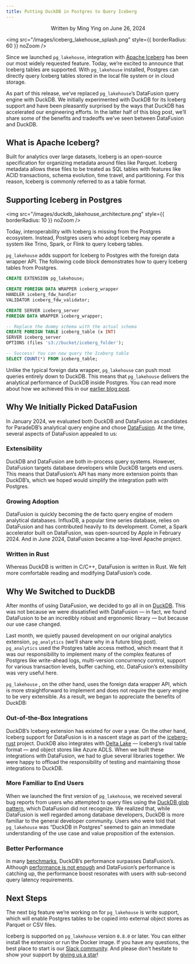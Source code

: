 ```yaml
---
title: Putting DuckDB in Postgres to Query Iceberg
---
```


<p align="center">Written by Ming Ying on June 26, 2024</p>

<img
  src="/images/iceberg_lakehouse_splash.png"
  style={{ borderRadius: 60 }}
  noZoom
/>

Since we launched `pg_lakehouse`, integration with [Apache Iceberg](https://iceberg.apache.org/) has been our most widely requested feature. Today, we’re excited to announce that Iceberg tables are supported. With
`pg_lakehouse` installed, Postgres can directly query Iceberg tables stored in the local file system or in cloud storage.

As part of this release, we’ve replaced `pg_lakehouse`’s DataFusion query engine with DuckDB. We initially experimented with DuckDB for its Iceberg support and have been pleasantly
surprised by the ways that DuckDB has accelerated our engineering efforts. In the latter half of this blog post, we’ll share some of the benefits and tradeoffs we’ve seen between
DataFusion and DuckDB.

## What is Apache Iceberg?

Built for analytics over large datasets, Iceberg is an open-source specification for organizing metadata around files like Parquet. Iceberg metadata allows these files to be treated as
SQL tables with features like ACID transactions, schema evolution, time travel, and partitioning. For this reason, Iceberg is commonly referred to as a table format.

## Supporting Iceberg in Postgres

<img
  src="/images/duckdb_lakehouse_architecture.png"
  style={{ borderRadius: 10 }}
  noZoom
/>

Today, interoperability with Iceberg is missing from the Postgres ecosystem. Instead, Postgres users who adopt Iceberg may operate a system like Trino, Spark, or Flink to query Iceberg tables.

`pg_lakehouse` adds support for Iceberg to Postgres with the foreign data wrapper API. The following code block demonstrates how to query Iceberg tables from Postgres.

```sql
CREATE EXTENSION pg_lakehouse;

CREATE FOREIGN DATA WRAPPER iceberg_wrapper
HANDLER iceberg_fdw_handler
VALIDATOR iceberg_fdw_validator;

CREATE SERVER iceberg_server
FOREIGN DATA WRAPPER iceberg_wrapper;

-- Replace the dummy schema with the actual schema
CREATE FOREIGN TABLE iceberg_table (x INT)
SERVER iceberg_server
OPTIONS (files 's3://bucket/iceberg_folder');

-- Success! You can now query the Iceberg table
SELECT COUNT(*) FROM iceberg_table;
```

Unlike the typical foreign data wrapper, `pg_lakehouse` can push most queries entirely down to DuckDB. This means that `pg_lakehouse` delivers the analytical performance of DuckDB inside Postgres.
You can read more about how we achieved this in our [earlier blog post](/pages/introducing_lakehouse#how-its-built).

## Why We Initially Picked DataFusion

In January 2024, we evaluated both DuckDB and DataFusion as candidates for ParadeDB’s analytical query engine and chose [DataFusion](https://github.com/apache/datafusion).
At the time, several aspects of DataFusion appealed to us:

### Extensibility

DuckDB and DataFusion are both in-process query systems. However, DataFusion targets database developers while DuckDB targets end users. This means that DataFusion’s API has many more
extension points than DuckDB’s, which we hoped would simplify the integration path with Postgres.

### Growing Adoption

DataFusion is quickly becoming the de facto query engine of modern analytical databases. InfluxDB, a popular time series database, relies on DataFusion and has contributed heavily to its
development. Comet, a Spark accelerator built on DataFusion, was open-sourced by Apple in February 2024. And in June 2024, DataFusion became a top-level Apache project.

### Written in Rust

Whereas DuckDB is written in C/C++, DataFusion is written in Rust. We felt more comfortable reading and modifying DataFusion’s code.

## Why We Switched to DuckDB

After months of using DataFusion, we decided to go all in on [DuckDB](https://github.com/duckdb/duckdb). This was not because we were dissatisfied with DataFusion — in fact, we found
DataFusion to be an incredibly robust and ergonomic library — but because our use case changed.

Last month, we quietly paused development on our original analytics extension, `pg_analytics` (we’ll share why in a future blog post). `pg_analytics` used the Postgres table access method, which
meant that it was our responsibility to implement many of the complex features of Postgres like write-ahead logs, multi-version concurrency control, support for various transaction levels,
buffer caching, etc. DataFusion’s extensibility was very useful here.

`pg_lakehouse` , on the other hand, uses the foreign data wrapper API, which is more straightforward to implement and does not require the query engine to be very extensible. As a result, we
began to appreciate the benefits of DuckDB:

### Out-of-the-Box Integrations

DuckDB’s Iceberg extension has existed for over a year. On the other hand, Iceberg support for DataFusion is in a nascent stage as part of the [iceberg-rust](https://github.com/apache/iceberg-rust) project.
DuckDB also integrates with [Delta Lake](https://delta.io/) — Iceberg’s rival table format — and object stores like Azure ADLS. When we built these integrations with DataFusion, we had to glue several libraries
together. We were happy to offload the responsibility of testing and maintaining those integrations to DuckDB.

### More Familiar to End Users

When we launched the first version of `pg_lakehouse`, we received several bug reports from users who attempted to query files using the
[DuckDB glob pattern](https://duckdb.org/docs/data/parquet/overview.html#examples), which DataFusion did not recognize. We realized that, while DataFusion is well regarded among database
developers, DuckDB is more familiar to the general developer community. Users who were told that `pg_lakehouse` was “DuckDB in Postgres” seemed to gain an immediate understanding of the use
case and value proposition of the extension.

### Better Performance

In many [benchmarks](https://benchmark.clickhouse.com/), DuckDB’s performance surpasses DataFusion’s. Although [performance is not enough](https://motherduck.com/blog/perf-is-not-enough/) and
DataFusion’s performance is catching up, the performance boost resonates with users with sub-second query latency requirements.

## Next Steps

The next big feature we’re working on for `pg_lakehouse` is write support, which will enable Postgres tables to be copied into external object stores as Parquet or CSV files.

Iceberg is supported on `pg_lakehouse` version `0.8.0` or later. You can either install the extension or run the Docker image. If you have any questions, the best place to start is our
[Slack community](https://join.slack.com/t/paradedbcommunity/shared_invite/zt-2lkzdsetw-OiIgbyFeiibd1DG~6wFgTQ). And please don't hesitate to show your support by
[giving us a star](https://github.com/paradedb/paradedb)!
